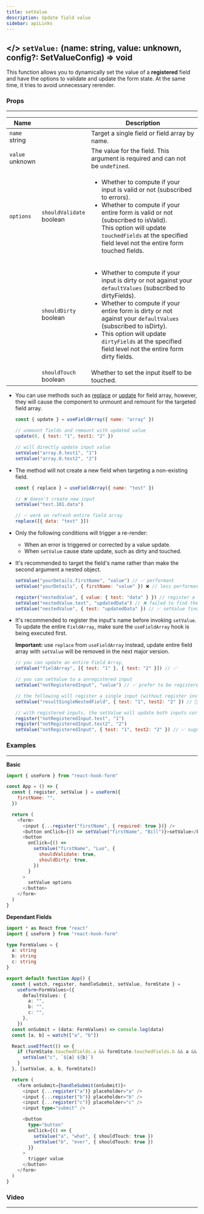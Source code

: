 ```yaml
---
title: setValue
description: Update field value
sidebar: apiLinks
---
```


## \</> `setValue:` <TypeText>(name: string, value: unknown, config?: SetValueConfig) => void</TypeText>

This function allows you to dynamically set the value of a <strong>registered</strong> field and have the options to validate and update the form state. At the same time, it tries to avoid unnecessary rerender.

### Props

---

| Name                                     |                                                   | Description                                                                                                                                                                                                                                                                                                                                                                                              |
| ---------------------------------------- | ------------------------------------------------- | -------------------------------------------------------------------------------------------------------------------------------------------------------------------------------------------------------------------------------------------------------------------------------------------------------------------------------------------------------------------------------------------------------- |
| `name`<br/><TypeText>string</TypeText>   |                                                   | Target a single field or field array by name.                                                                                                                                                                                                                                                                                                                                                            |
| `value`<br/><TypeText>unknown</TypeText> |                                                   | The value for the field. This argument is required and can not be `undefined`.                                                                                                                                                                                                                                                                                                                           |
| `options`                                | `shouldValidate`<br/><TypeText>boolean</TypeText> | <ul><li>Whether to compute if your input is valid or not (subscribed to <TypeText>errors</TypeText>).</li><li>Whether to compute if your entire form is valid or not (subscribed to <TypeText>isValid</TypeText>).</li>This option will update `touchedFields` at the specified field level not the entire form touched fields.</ul>                                                                     |
|                                          | `shouldDirty`<br/><TypeText>boolean</TypeText>    | <ul><li>Whether to compute if your input is dirty or not against your `defaultValues` (subscribed to <TypeText>dirtyFields</TypeText>).</li><li>Whether to compute if your entire form is dirty or not against your `defaultValues` (subscribed to <TypeText>isDirty</TypeText>).</li><li>This option will update `dirtyFields` at the specified field level not the entire form dirty fields.</li></ul> |
|                                          | `shouldTouch`<br/><TypeText>boolean</TypeText>    | Whether to set the input itself to be touched.                                                                                                                                                                                                                                                                                                                                                           |

<Admonition type="important" title="Rules">

- You can use methods such as [replace](/docs/usefieldarray#replace) or [update](/docs/usefieldarray#update) for field array, however, they will cause the component to unmount and remount for the targeted field array.

  ```javascript
  const { update } = useFieldArray({ name: "array" })

  // unmount fields and remount with updated value
  update(0, { test: "1", test1: "2" })

  // will directly update input value
  setValue("array.0.test1", "1")
  setValue("array.0.test2", "2")
  ```

- The method will not create a new field when targeting a non-existing field.

  ```javascript
  const { replace } = useFieldArray({ name: "test" })

  // ❌ doesn't create new input
  setValue("test.101.data")

  // ✅ work on refresh entire field array
  replace([{ data: "test" }])
  ```

- Only the following conditions will trigger a re-render:

  - When an error is triggered or corrected by a value update.
  - When `setValue` cause state update, such as dirty and touched.

- It's recommended to target the field's name rather than make the second argument a nested object.

  ```javascript
  setValue("yourDetails.firstName", "value") // ✅ performant
  setValue("yourDetails", { firstName: "value" }) ❌ // less performant

  register("nestedValue", { value: { test: "data" } }) // register a nested value input
  setValue("nestedValue.test", "updatedData") // ❌ failed to find the relevant field
  setValue("nestedValue", { test: "updatedData" }) // ✅ setValue find input and update
  ```

- It's recommended to register the input's name before invoking `setValue`. To update the entire `FieldArray`, make sure the `useFieldArray` hook is being executed first.

  **Important:** use `replace` from `useFieldArray` instead, update entire field array with `setValue` will be removed in the next major version.

  ```javascript
  // you can update an entire Field Array,
  setValue("fieldArray", [{ test: "1" }, { test: "2" }]) // ✅

  // you can setValue to a unregistered input
  setValue("notRegisteredInput", "value") // ✅ prefer to be registered

  // the following will register a single input (without register invoked)
  setValue("resultSingleNestedField", { test: "1", test2: "2" }) // 🤔

  // with registered inputs, the setValue will update both inputs correctly.
  register("notRegisteredInput.test", "1")
  register("notRegisteredInput.test2", "2")
  setValue("notRegisteredInput", { test: "1", test2: "2" }) // ✅ sugar syntax to setValue twice
  ```

</Admonition>

### Examples

---

**Basic**

```javascript sandbox="https://codesandbox.io/s/react-hook-form-v7-ts-setvalue-8z9hx"
import { useForm } from "react-hook-form"

const App = () => {
  const { register, setValue } = useForm({
    firstName: "",
  })

  return (
    <form>
      <input {...register("firstName", { required: true })} />
      <button onClick={() => setValue("firstName", "Bill")}>setValue</button>
      <button
        onClick={() =>
          setValue("firstName", "Luo", {
            shouldValidate: true,
            shouldDirty: true,
          })
        }
      >
        setValue options
      </button>
    </form>
  )
}
```

**Dependant Fields**

```typescript sandbox="https://codesandbox.io/s/dependant-field-dwin1"
import * as React from "react"
import { useForm } from "react-hook-form"

type FormValues = {
  a: string
  b: string
  c: string
}

export default function App() {
  const { watch, register, handleSubmit, setValue, formState } =
    useForm<FormValues>({
      defaultValues: {
        a: "",
        b: "",
        c: "",
      },
    })
  const onSubmit = (data: FormValues) => console.log(data)
  const [a, b] = watch(["a", "b"])

  React.useEffect(() => {
    if (formState.touchedFields.a && formState.touchedFields.b && a && b) {
      setValue("c", `${a} ${b}`)
    }
  }, [setValue, a, b, formState])

  return (
    <form onSubmit={handleSubmit(onSubmit)}>
      <input {...register("a")} placeholder="a" />
      <input {...register("b")} placeholder="b" />
      <input {...register("c")} placeholder="c" />
      <input type="submit" />

      <button
        type="button"
        onClick={() => {
          setValue("a", "what", { shouldTouch: true })
          setValue("b", "ever", { shouldTouch: true })
        }}
      >
        trigger value
      </button>
    </form>
  )
}
```

### Video

---

<YouTube youTubeId="qpv51sCH3fI" />
